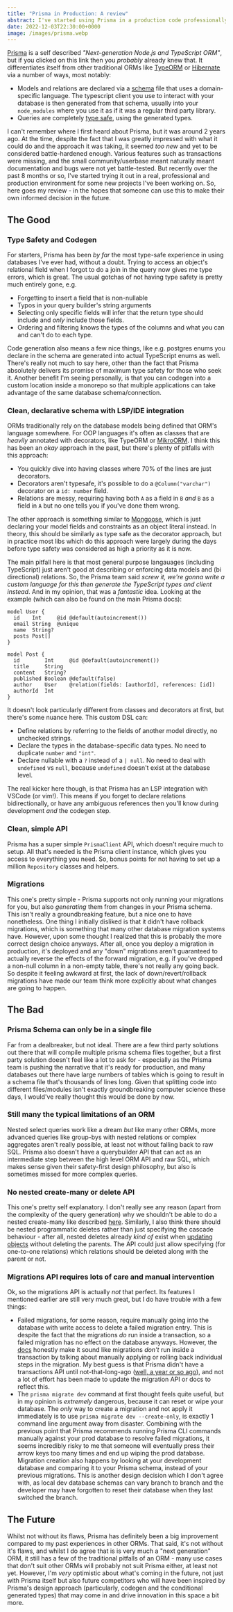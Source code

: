 ```yaml
---
title: "Prisma in Production: A review"
abstract: I've started using Prisma in a production code professionally for a few months now, and wanted to share my experiences with it for anyone considering their next Node ORM.
date: 2022-12-03T22:30:00+0000
image: /images/prisma.webp
---
```


[Prisma](https://www.prisma.io/) is a self described _"Next-generation Node.js and TypeScript ORM"_, but if you clicked on this link then you _probably_ already knew that. It differentiates itself from other traditional ORMs like [TypeORM](https://typeorm.io/) or [Hibernate](https://hibernate.org/orm/) via a number of ways, most notably:

- Models and relations are declared via a [schema](https://www.prisma.io/docs/concepts/components/prisma-schema) file that uses a domain-specific language. The typescript client you use to interact with your database is then generated from that schema, usually into your `node_modules` where you use it as if it was a regular third party library.
- Queries are completely [type safe](https://www.prisma.io/docs/concepts/components/prisma-client/advanced-type-safety), using the generated types.

I can't remember where I first heard about Prisma, but it was around 2 years ago. At the time, despite the fact that I was greatly impressed with what it could do and the approach it was taking, it seemed _too new_ and yet to be considered battle-hardened enough. Various features such as transactions were missing, and the small community/userbase meant naturally meant documentation and bugs were not yet battle-tested. But recently over the past 8 months or so, I've started trying it out in a real, professional and production environment for some new projects I've been working on. So, here goes my review - in the hopes that someone can use this to make their own informed decision in the future.

## The Good

### Type Safety and Codegen

For starters, Prisma has been _by far_ the most type-safe experience in using databases I've ever had, without a doubt. Trying to access an object's relational field when I forgot to do a join in the query now gives me type errors, which is great. The usual gotchas of not having type safety is pretty much entirely gone, e.g.

- Forgetting to insert a field that is non-nullable
- Typos in your query builder's string arguments
- Selecting only specific fields will infer that the return type should include and _only_ include those fields.
- Ordering and filtering knows the types of the columns and what you can and can't do to each type.

Code generation also means a few nice things, like e.g. postgres enums you declare in the schema are generated into actual TypeScript enums as well. There's really not much to say here, other than the fact that Prisma absolutely delivers its promise of maximum type safety for those who seek it. Another benefit I'm seeing personally, is that you can codegen into a custom location inside a monorepo so that multiple applications can take advantage of the same database schema/connection.

### Clean, declarative schema with LSP/IDE integration

ORMs traditionally rely on the database models being defined that ORM's language somewhere. For OOP languages it's often as classes that are _heavily_ annotated with decorators, like TypeORM or [MikroORM](https://mikro-orm.io/). I think this has been an _okay_ approach in the past, but there's plenty of pitfalls with this approach:

- You quickly dive into having classes where 70% of the lines are just decorators.
- Decorators aren't typesafe, it's possible to do a `@Column("varchar")` decorator on a `id: number` field.
- Relations are messy, requiring having both `A` as a field in `B` _and_ `B` as a field in `A` but no one tells you if you've done them wrong.

The other approach is something similar to [Mongoose](https://mongoosejs.com/docs/models.html), which is just declaring your model fields and constraints as an object literal instead. In theory, this should be similarly as type safe as the decorator approach, but in practice most libs which do this approach were largely during the days before type safety was considered as high a priority as it is now.

The main pitfall here is that most general purpose langauages (including TypeScript) just aren't good at describing or enforcing data models and (bi directional) relations. So, the Prisma team said _screw it, we're gonna write a custom language for this then generate the TypeScript types and client instead_. And in my opinion, that was a _fantastic_ idea. Looking at the example (which can also be found on the main Prisma docs):

```
model User {
  id    Int     @id @default(autoincrement())
  email String  @unique
  name  String?
  posts Post[]
}

model Post {
  id        Int     @id @default(autoincrement())
  title     String
  content   String?
  published Boolean @default(false)
  author    User    @relation(fields: [authorId], references: [id])
  authorId  Int
}
````

It doesn't look particularly different from classes and decorators at first, but there's some nuance here. This custom DSL can:

- Define relations by referring to the fields of another model directly, no unchecked strings.
- Declare the types in the database-specific data types. No need to duplicate `number` and `"int"`.
- Declare nullable with a `?` instead of a `| null`. No need to deal with `undefined` vs `null`, because `undefined` doesn't exist at the database level.

The real kicker here though, is that Prisma has an LSP integration with VSCode (or vim!). This means if you forget to declare relations bidirectionally, or have any ambiguous references then you'll know during development _and_ the codegen step.

### Clean, simple API

Prisma has a super simple `PrismaClient` API, which doesn't require much to setup. All that's needed is the Prisma client instance, which gives you access to everything you need. So, bonus points for not having to set up a million `Repository` classes and helpers.

### Migrations

This one's pretty simple - Prisma supports not only running your migrations for you, but also _generating_ them from changes in your Prisma schema. This isn't really a groundbreaking feature, but a nice one to have nonetheless. One thing I initially disliked is that it didn't have rollback migrations, which is something that many other database migration systems have. However, upon some thought I realized that this is probably the more correct design choice anyways. After all, once you deploy a migration in production, it's deployed and any "down" migrations aren't guaranteed to actually reverse the effects of the forward migration, e.g. if you've dropped a non-null column in a non-empty table, there's not really any going back. So despite it feeling awkward at first, the lack of down/revert/rollback migrations have made our team think more explicitly about what changes are going to happen.

## The Bad

### Prisma Schema can only be in a single file
Far from a dealbreaker, but not ideal. There are a few third party solutions out there that will compile multiple prisma schema files together, but a first party solution doesn't feel like a lot to ask for - especially as the Prisma team is pushing the narrative that it's ready for production, and many databases out there have large numbers of tables which is going to result in a schema file that's thousands of lines long. Given that splitting code into different files/modules isn't exactly groundbreaking computer science these days, I would've really thought this would be done by now.

### Still many the typical limitations of an ORM
Nested select queries work like a dream _but_ like many other ORMs, more advanced queries like group-bys with nested relations or complex aggregates aren't really possible, at least not without falling back to raw SQL. Prisma also doesn't have a querybuilder API that can act as an intermediate step between the high level ORM API and raw SQL, which makes sense given their safety-first design philosophy, but also is sometimes missed for more complex queries.

### No nested create-many  or delete API
This one's pretty self explanatory. I don't really see any reason (apart from the complexity of the query generation) why we shouldn't be able to do a nested create-many like described [here](https://github.com/prisma/prisma/issues/5455). Similarly, I also think there should be nested programmatic deletes rather than just specifying the cascade behaviour - after all, nested deletes already _kind of_ exist when [updating objects](https://www.prisma.io/docs/concepts/components/prisma-client/relation-queries#disconnect-all-related-records) without deleting the parents. The API could just allow specifying (for one-to-one relations) which relations should be deleted along with the parent or not.

### Migrations API requires lots of care and manual intervention

Ok, so the migrations API is actually _not_ that perfect. Its features I mentioned earlier are still very much great, but I do have trouble with a few things:

- Failed migrations, for some reason, require manually going into the database with write access to delete a failed migration entry. This is despite the fact that the migrations _do_ run inside a transaction, so a failed migration has no effect on the database anyways. However, the [docs](https://www.prisma.io/docs/guides/database/production-troubleshooting) honestly make it sound like migrations _don't_ run inside a transaction by talking about manually applying or rolling back individual steps in the migration. My best guess is that Prisma didn't have a transactions API until not-that-long-ago ([well, a year or so ago](https://github.com/prisma/prisma/discussions/3774)), and not a lot of effort has been made to update the migration API or docs to reflect this.
- The `prisma migrate dev` command at first thought feels quite useful, but in my opinion is _extremely_ dangerous, because it can reset or wipe your database. The _only_ way to create a migration and not apply it immediately is to use `prisma migrate dev --create-only`, is exactly 1 command line argument away from disaster. Combining with the previous point that Prisma recommends running Prisma CLI commands manually against your prod database to resolve failed migrations, it seems incredibly risky to me that someone will eventually press their arrow keys too many times and end up wiping the prod database. Migration creation also happens by looking at your development database and comparing it to your Prisma schema, instead of your previous migrations. This is another design decision which I don't agree with, as local dev database schemas can vary branch to branch and the developer may have forgotten to reset their database when they last switched the branch.


## The Future

Whilst not without its flaws, Prisma has definitely been a big improvement compared to my past experiences in other ORMs. That said, it's not without it's flaws, and whilst I do agree that is is very much a "next generation" ORM, it still has a few of the traditional pitfalls of an ORM - many use cases that don't suit other ORMs will probably not suit Prisma either, at least not yet. However, I'm _very_ optimistic about what's coming in the future, not just with Prisma itself but also future competitors who will have been inspired by Prisma's design approach (particularly, codegen and the conditional generated types) that may come in and drive innovation in this space a bit more.
